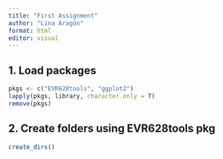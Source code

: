 ```yaml
---
title: "First Assignment"
author: "Lina Aragón"
format: html
editor: visual
---
```


## 1. Load packages

```r
pkgs <- c("EVR628tools", "ggplot2")
lapply(pkgs, library, character.only = T)
remove(pkgs)
```

## 2. Create folders using EVR628tools pkg

```r
create_dirs()
```
